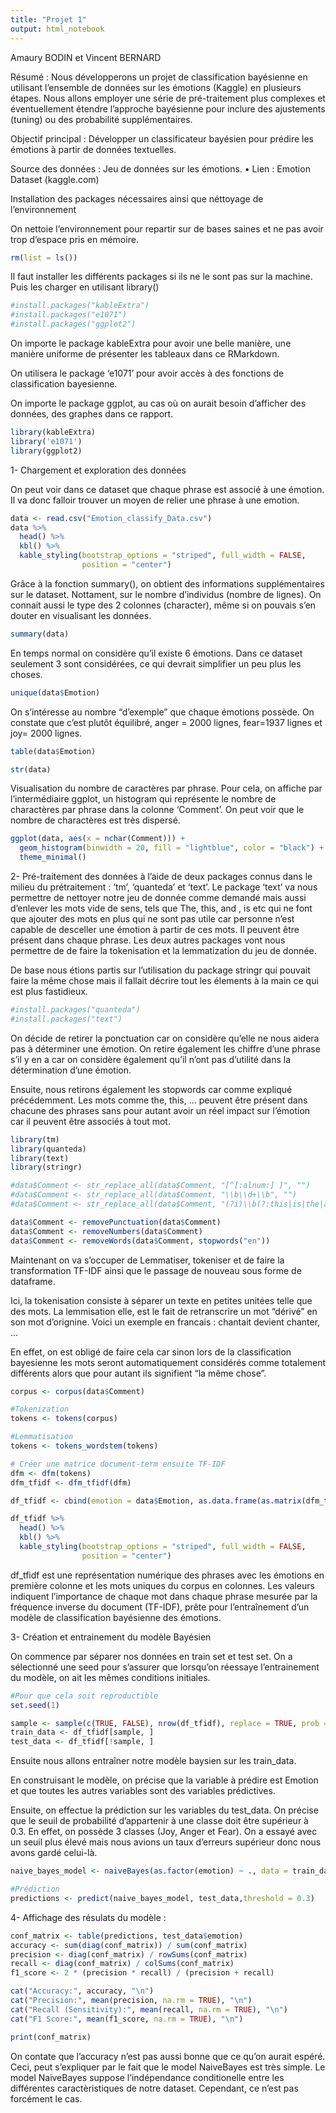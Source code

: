 ```yaml
---
title: "Projet 1"
output: html_notebook
---
```


Amaury BODIN et Vincent BERNARD

Résumé : Nous développerons un projet de classification bayésienne en utilisant l'ensemble de données sur les émotions (Kaggle) en plusieurs étapes. Nous allons employer une série de pré-traitement plus complexes et éventuellement étendre l'approche bayésienne pour inclure des ajustements (tuning) ou des probabilité supplémentaires.

Objectif principal : Développer un classificateur bayésien pour prédire les émotions à partir de données textuelles.

Source des données : Jeu de données sur les émotions. • Lien : Emotion Dataset (kaggle.com)

Installation des packages nécessaires ainsi que néttoyage de l'environnement

On nettoie l'environnement pour repartir sur de bases saines et ne pas avoir trop d'espace pris en mémoire.

```r
rm(list = ls())
```

Il faut installer les différents packages si ils ne le sont pas sur la machine. Puis les charger en utilisant library()

```r
#install.packages("kableExtra")
#install.packages("e1071")
#install.packages("ggplot2")
```

On importe le package kableExtra pour avoir une belle manière, une manière uniforme de présenter les tableaux dans ce RMarkdown.

On utilisera le package 'e1071' pour avoir accès à des fonctions de classification bayesienne.

On importe le package ggplot, au cas où on aurait besoin d'afficher des données, des graphes dans ce rapport.

```r
library(kableExtra)  
library('e1071')
library(ggplot2)
```

1- Chargement et exploration des données

On peut voir dans ce dataset que chaque phrase est associé à une émotion. Il va donc falloir trouver un moyen de relier une phrase à une emotion.

```r
data <- read.csv("Emotion_classify_Data.csv")
data %>%
  head() %>%
  kbl() %>%
  kable_styling(bootstrap_options = "striped", full_width = FALSE,
                position = "center")
```

Grâce à la fonction summary(), on obtient des informations supplémentaires sur le dataset. Nottament, sur le nombre d'individus (nombre de lignes). On connait aussi le type des 2 colonnes (character), même si on pouvais s'en douter en visualisant les données.

```r
summary(data)
```

En temps normal on considère qu'il existe 6 émotions. Dans ce dataset seulement 3 sont considérées, ce qui devrait simplifier un peu plus les choses.

```r
unique(data$Emotion)
```

On s'intéresse au nombre "d'exemple" que chaque émotions possède. On constate que c'est plutôt équilibré, anger = 2000 lignes, fear=1937 lignes et joy= 2000 lignes.

```r
table(data$Emotion)
```

```r
str(data)
```

Visualisation du nombre de caractères par phrase. Pour cela, on affiche par l'intermédiaire ggplot, un histogram qui représente le nombre de charactères par phrase dans la colonne 'Comment'. On peut voir que le nombre de charactères est très dispersé.

```r
ggplot(data, aes(x = nchar(Comment))) +
  geom_histogram(binwidth = 20, fill = "lightblue", color = "black") +
  theme_minimal()
```

2- Pré-traitement des données à l'aide de deux packages connus dans le milieu du prétraitement : 'tm', 'quanteda' et 'text'. Le package 'text' va nous permettre de nettoyer notre jeu de donnée comme demandé mais aussi d'enlever les mots vide de sens, tels que The, this, and , is etc qui ne font que ajouter des mots en plus qui ne sont pas utile car personne n'est capable de desceller une émotion à partir de ces mots. Il peuvent être présent dans chaque phrase. Les deux autres packages vont nous permettre de de faire la tokenisation et la lemmatization du jeu de donnée.

De base nous étions partis sur l'utilisation du package stringr qui pouvait faire la même chose mais il fallait décrire tout les élements à la main ce qui est plus fastidieux.

```r
#install.packages("quanteda")
#install.packages("text")
```

On décide de retirer la ponctuation car on considère qu'elle ne nous aidera pas à déterminer une émotion. On retire également les chiffre d'une phrase s'il y en a car on considère également qu'il n'ont pas d'utilité dans la détermination d'une émotion.

Ensuite, nous retirons également les stopwords car comme expliqué précédemment. Les mots comme the, this, ... peuvent être présent dans chacune des phrases sans pour autant avoir un réel impact sur l'émotion car il peuvent être associés à tout mot.

```r
library(tm)
library(quanteda)
library(text)
library(stringr)

#data$Comment <- str_replace_all(data$Comment, "[^[:alnum:] ]", "")  
#data$Comment <- str_replace_all(data$Comment, "\\b\\d+\\b", "")     
#data$Comment <- str_replace_all(data$Comment, "(?i)\\b(?:this|is|the|and|etc)\\b", "")

data$Comment <- removePunctuation(data$Comment)
data$Comment <- removeNumbers(data$Comment)
data$Comment <- removeWords(data$Comment, stopwords("en"))
```

Maintenant on va s'occuper de Lemmatiser, tokeniser et de faire la transformation TF-IDF ainsi que le passage de nouveau sous forme de dataframe.

Ici, la tokenisation consiste à séparer un texte en petites unitées telle que des mots. La lemmisation elle, est le fait de retranscrire un mot "dérivé" en son mot d'orignine. Voici un exemple en francais : chantait devient chanter, ...

En effet, on est obligé de faire cela car sinon lors de la classification bayesienne les mots seront automatiquement considérés comme totalement différents alors que pour autant ils signifient "la même chose".

```r
corpus <- corpus(data$Comment)

#Tokenization
tokens <- tokens(corpus)

#Lemmatisation
tokens <- tokens_wordstem(tokens)

# Créer une matrice document-term ensuite TF-IDF
dfm <- dfm(tokens)
dfm_tfidf <- dfm_tfidf(dfm)

df_tfidf <- cbind(emotion = data$Emotion, as.data.frame(as.matrix(dfm_tfidf)))
```

```r
df_tfidf %>%
  head() %>%
  kbl() %>%
  kable_styling(bootstrap_options = "striped", full_width = FALSE,
                position = "center")
```

df_tfidf est une représentation numérique des phrases avec les émotions en première colonne et les mots uniques du corpus en colonnes. Les valeurs indiquent l'importance de chaque mot dans chaque phrase mesurée par la fréquence inverse du document (TF-IDF), prête pour l'entraînement d'un modèle de classification bayésienne des émotions.

3- Création et entrainement du modèle Bayésien

On commence par séparer nos données en train set et test set. On a sélectionné une seed pour s'assurer que lorsqu'on réessaye l'entrainement du modèle, on ait les mêmes conditions initiales.

```r
#Pour que cela soit reproductible
set.seed(1)

sample <- sample(c(TRUE, FALSE), nrow(df_tfidf), replace = TRUE, prob = c(0.7, 0.3))
train_data <- df_tfidf[sample, ]
test_data <- df_tfidf[!sample, ]

```

Ensuite nous allons entraîner notre modèle baysien sur les train_data.

En construisant le modèle, on précise que la variable à prédire est Emotion et que toutes les autres variables sont des variables prédictives.

Ensuite, on effectue la prédiction sur les variables du test_data. On précise que le seuil de probabilité d'appartenir à une classe doit être supérieur à 0.3. En effet, on possède 3 classes (Joy, Anger et Fear). On a essayé avec un seuil plus élevé mais nous avions un taux d'erreurs supérieur donc nous avons gardé celui-là.

```r
naive_bayes_model <- naiveBayes(as.factor(emotion) ~ ., data = train_data)

#Prédiction
predictions <- predict(naive_bayes_model, test_data,threshold = 0.3)
```

4- Affichage des résulats du modèle :

```r
conf_matrix <- table(predictions, test_data$emotion)
accuracy <- sum(diag(conf_matrix)) / sum(conf_matrix)
precision <- diag(conf_matrix) / rowSums(conf_matrix)
recall <- diag(conf_matrix) / colSums(conf_matrix)
f1_score <- 2 * (precision * recall) / (precision + recall)

cat("Accuracy:", accuracy, "\n")
cat("Precision:", mean(precision, na.rm = TRUE), "\n")
cat("Recall (Sensitivity):", mean(recall, na.rm = TRUE), "\n")
cat("F1 Score:", mean(f1_score, na.rm = TRUE), "\n")

print(conf_matrix)
```

On contate que l'accuracy n'est pas aussi bonne que ce qu'on aurait espéré. Ceci, peut s'expliquer par le fait que le model NaiveBayes est très simple. Le model NaiveBayes suppose l'indépendance conditionelle entre les différentes caractèristiques de notre dataset. Cependant, ce n'est pas forcément le cas.
